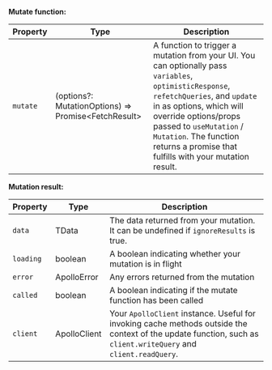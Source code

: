**Mutate function:**

| Property | Type | Description |
| - | - | - |
| `mutate` | (options?: MutationOptions) => Promise&lt;FetchResult&gt; | A function to trigger a mutation from your UI. You can optionally pass `variables`, `optimisticResponse`, `refetchQueries`, and `update` in as options, which will override options/props passed to `useMutation` / `Mutation`. The function returns a promise that fulfills with your mutation result. |

**Mutation result:**

| Property | Type | Description |
| - | - | - |
| `data` | TData | The data returned from your mutation. It can be undefined if `ignoreResults` is true. |
| `loading` | boolean | A boolean indicating whether your mutation is in flight |
| `error` | ApolloError | Any errors returned from the mutation |
| `called` | boolean | A boolean indicating if the mutate function has been called |
| `client` | ApolloClient | Your `ApolloClient` instance. Useful for invoking cache methods outside the context of the update function, such as `client.writeQuery` and `client.readQuery`. |
